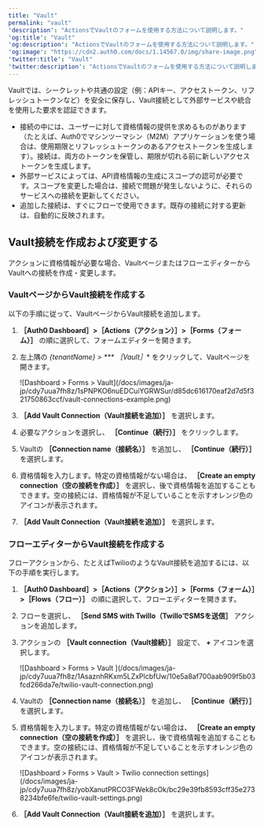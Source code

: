 ```yaml
---
title: "Vault"
permalink: "vault"
'description': "ActionsでVaultのフォームを使用する方法について説明します。"
'og:title': "Vault"
'og:description': "ActionsでVaultのフォームを使用する方法について説明します。"
'og:image': "https://cdn2.auth0.com/docs/1.14567.0/img/share-image.png"
'twitter:title': "Vault"
'twitter:description': "ActionsでVaultのフォームを使用する方法について説明します。"
---
```


Vaultでは、シークレットや共通の設定（例：APIキー、アクセストークン、リフレッシュトークンなど）を安全に保存し、Vault接続として外部サービスや統合を使用した要求を認証できます。

<Callout icon="file-lines" color="#0EA5E9" iconType="regular">

* 接続の中には、ユーザーに対して資格情報の提供を求めるものがあります（たとえば、Auth0でマシンツーマシン（M2M）アプリケーションを使う場合は、使用期限とリフレッシュトークンのあるアクセストークンを生成します）。接続は、両方のトークンを保管し、期限が切れる前に新しいアクセストークンを生成します。
* 外部サービスによっては、API資格情報の生成にスコープの認可が必要です。スコープを変更した場合は、接続で問題が発生しないように、それらのサービスへの接続を更新してください。
* 追加した接続は、すぐにフローで使用できます。既存の接続に対する更新は、自動的に反映されます。

</Callout>

## Vault接続を作成および変更する

アクションに資格情報が必要な場合、VaultページまたはフローエディターからVaultへの接続を作成・変更します。

### VaultページからVault接続を作成する

以下の手順に従って、VaultページからVault接続を追加します。

1. **［Auth0 Dashboard］>［Actions（アクション）］>［Forms（フォーム）］** の順に選択して、フォームエディターを開きます。
2. 左上隅の **{tenantName} >* *** ［Vault］** をクリックして、Vaultページを開きます。

   <Frame>![Dashboard > Forms > Vault](/docs/images/ja-jp/cdy7uua7fh8z/1sPNPKO6nuEDCuiYGRWSur/d85dc616170eaf2d7d5f321750863ccf/vault-connections-example.png)</Frame>

3. **［Add Vault Connection（Vault接続を追加）］** を選択します。
4. 必要なアクションを選択し、 **［Continue（続行）］** をクリックします。
5. Vaultの **［Connection name（接続名）］** を追加し、 **［Continue（続行）］** を選択します。
6. 資格情報を入力します。特定の資格情報がない場合は、 **［Create an empty connection（空の接続を作成）］** を選択し、後で資格情報を追加することもできます。空の接続には、資格情報が不足していることを示すオレンジ色のアイコンが表示されます。
7. **［Add Vault Connection（Vault接続を追加）］** を選択します。

### フローエディターからVault接続を作成する

フローアクションから、たとえばTwilioのようなVault接続を追加するには、以下の手順を実行します。

1. **［Auth0 Dashboard］>［Actions（アクション）］>［Forms（フォーム）］>［Flows（フロー）］** の順に選択して、フローエディターを開きます。
2. フローを選択し、 **［Send SMS with Twillo（TwilloでSMSを送信］** アクションを追加します。
3. アクションの **［Vault connection（Vault接続）］** 設定で、 **+** アイコンを選択します。

   <Frame>![Dashboard > Forms > Vault ](/docs/images/ja-jp/cdy7uua7fh8z/1AsaznhRKxm5LZxPlcbfUw/10e5a8af700aab909f5b03fcd266da7e/twilio-vault-connection.png)</Frame>

4. Vaultの **［Connection name（接続名）］** を追加し、 **［Continue（続行）］** を選択します。
5. 資格情報を入力します。特定の資格情報がない場合は、 **［Create an empty connection（空の接続を作成）］** を選択し、後で資格情報を追加することもできます。空の接続には、資格情報が不足していることを示すオレンジ色のアイコンが表示されます。

   <Frame>![Dashboard > Forms > Vault > Twilio connection settings](/docs/images/ja-jp/cdy7uua7fh8z/yobXanutPRCO3FWek8cOk/bc29e39fb8593cff35e2738234bfe6fe/twilio-vault-settings.png)</Frame>

6. **［Add Vault Connection（Vault接続を追加）］** を選択します。